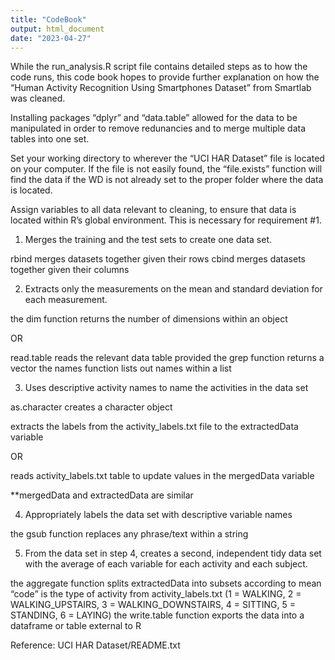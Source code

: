```yaml
---
title: "CodeBook"
output: html_document
date: "2023-04-27"
---
```


While the run_analysis.R script file contains detailed steps as to how the code runs, this code book hopes to provide further explanation on how the "Human Activity Recognition Using Smartphones Dataset" from Smartlab was cleaned. 

Installing packages "dplyr" and "data.table" allowed for the data to be manipulated in order to remove redunancies and to merge multiple data tables into one set.

Set your working directory to wherever the "UCI HAR Dataset" file is located on your computer. If the file is not easily found, the "file.exists" function will find the data if the WD is not already set to the proper folder where the data is located.

Assign variables to all data relevant to cleaning, to ensure that data is located within R's global environment. This is necessary for requirement #1.

1. Merges the training and the test sets to create one data set.

  rbind merges datasets together given their rows
  cbind merges datasets together given their columns

2. Extracts only the measurements on the mean and standard deviation for each measurement.

  the dim function returns the number of dimensions within an object
  
  OR
  
  read.table reads the relevant data table provided
  the grep function returns a vector
  the names function lists out names within a list

3. Uses descriptive activity names to name the activities in the data set

  as.character creates a character object
  
  extracts the labels from the activity_labels.txt file to the extractedData variable
  
  OR
  
  reads activity_labels.txt table to update values in the mergedData variable
  
  **mergedData and extractedData are similar

4. Appropriately labels the data set with descriptive variable names

  the gsub function replaces any phrase/text within a string 

5. From the data set in step 4, creates a second, independent tidy data set with the average of each variable for each activity and each subject.

  the aggregate function splits extractedData into subsets according to mean
  "code" is the type of activity from activity_labels.txt
  (1 = WALKING, 2 = WALKING_UPSTAIRS, 3 = WALKING_DOWNSTAIRS, 4 = SITTING, 5 = STANDING, 6 = LAYING)
  the write.table function exports the data into a dataframe or table external to R


Reference: UCI HAR Dataset/README.txt
